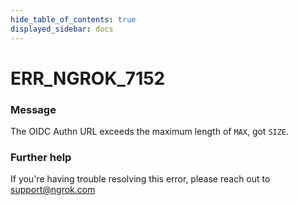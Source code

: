 ```yaml
---
hide_table_of_contents: true
displayed_sidebar: docs
---
```



# ERR_NGROK_7152

### Message

The OIDC Authn URL exceeds the maximum length of `MAX`, got `SIZE`.

### Further help

If you're having trouble resolving this error, please reach out to [support@ngrok.com](mailto:support@ngrok.com?subject=Help%20with%20ERR_NGROK_7152)

<ErrorDetails error="err_ngrok_7152" />
